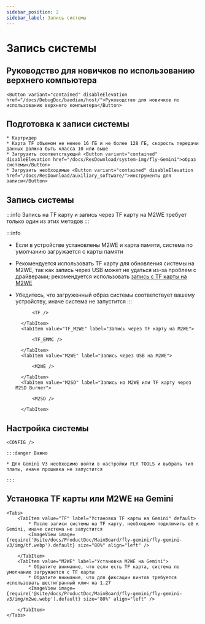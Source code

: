 ```yaml
---
sidebar_position: 2
sidebar_label: Запись системы
---
```








# Запись системы

## Руководство для новичков по использованию верхнего компьютера

    <Button variant="contained" disableElevation href="/docs/DebugDoc/baodian/host/">Руководство для новичков по использованию верхнего компьютера</Button>

## Подготовка к записи системы

    * Картридер
    * Карта TF объемом не менее 16 ГБ и не более 128 ГБ, скорость передачи данных должна быть класса 10 или выше
    * Загрузить соответствующий <Button variant="contained" disableElevation href="/docs/ResDownload/system-img/fly-Gemini">образ системы</Button>
    * Загрузить необходимые <Button variant="contained" disableElevation href="/docs/ResDownload/auxiliary_software/">инструменты для записи</Button>

## Запись системы

:::info
Запись на TF карту и запись через TF карту на M2WE требует только один из этих методов
:::

:::info
* Если в устройстве установлены M2WE и карта памяти, система по умолчанию загружается с карты памяти
* Рекомендуется использовать TF карту для обновления системы на M2WE, так как запись через USB может не удаться из-за проблем с драйверами; рекомендуется использовать [запись с TF карты на M2WE](https://mellow-next.klipper.cn/docs/ProductDoc/SBC/fly-pi-v2/fly-os)
* Убедитесь, что загруженный образ системы соответствует вашему устройству, иначе система не запустится
:::

    <Tabs>
        <TabItem value="TF" label="Запись на TF карту" default>
            
            <TF />
            
        </TabItem>
        <TabItem value="TF_M2WE" label="Запись через TF карту на M2WE">
            
            <TF_EMMC />

        </TabItem>
        <TabItem value="M2WE" label="Запись через USB на M2WE">
            
            <M2WE />

        </TabItem>
        <TabItem value="M2SD" label="Запись на M2WE или TF карту через M2SD Burner">
            
            <M2SD />

        </TabItem>
    </Tabs>


## Настройка системы

    <CONFIG />

    :::danger Важно

    * Для Gemini V3 необходимо войти в настройки FLY TOOLS и выбрать тип платы, иначе прошивка не запустится

    :::

## Установка TF карты или M2WE на Gemini

    <Tabs>
        <TabItem value="TF" label="Установка TF карты на Gemini" default>
            * После записи системы на TF карту, необходимо подключить её к Gemini, иначе система не запустится
            <ImageView image={require('@site/docs/ProductDoc/MainBoard/fly-gemini/fly-gemini-v3/img/tf.webp').default} size="80%" align="left" />  

        </TabItem>
        <TabItem value="M2WE" label="Установка M2WE на Gemini">
            * Обратите внимание, что если есть TF карта, система по умолчанию загружается с TF карты
            * Обратите внимание, что для фиксации винтов требуется использовать шестигранный ключ на 1.27
            <ImageView image={require('@site/docs/ProductDoc/MainBoard/fly-gemini/fly-gemini-v3/img/m2we.webp').default} size="80%" align="left" />  

        </TabItem>
    </Tabs>